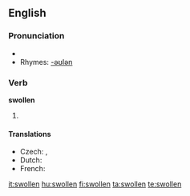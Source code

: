 ==English==

===Pronunciation===
* {{IPA|/'swɒlən/}}
* Rhymes: [[Rhymes:English:-əʊlən|-əʊlən]]

===Verb===
'''swollen'''

# {{past participle of| to [[swell]]}}

====Translations====
* Czech: {{t|cs|oteklý|m}}, {{t|cs|zvětšený|m}}
* Dutch: {{t|de|gezwollen}}
* French: {{t+|fr|gonflé}}

[[it:swollen]]
[[hu:swollen]]
[[fi:swollen]]
[[ta:swollen]]
[[te:swollen]]